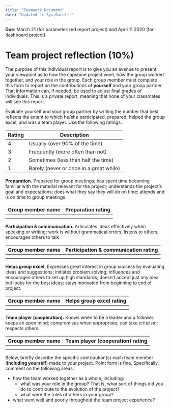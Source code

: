 ```yaml
---
title: "Teamwork Document"
date: "Updated `r Sys.Date()`"
---
```


__Due__: March 21 (for parameterized report project) and April 11 2020 (for dashboard project).

# Team project reflection (10%)

The purpose of this individual report is to give you an avenue to present your viewpoint as to how the capstone project went, how the group worked together, and your role in the group. Each group member must complete this form to report on the contributions of **yourself** and ypur group partner. That information can, if needed, be used to adjust final grades of individuals. This is a private report, meaning that none of your classmates will see this report.

Evaluate	yourself and your group partner by	writing	the	number	that	best	reflects	the	extent	to	which	he/she
participated,	prepared,	helped	the	group	excel,	and	was	a	team	player.	Use	the	following	ratings:

| Rating | Description                                 |
|--------|---------------------------------------------|
| 4	     | Usually	(over	90%	of	the	time)            |
| 3	     | Frequently	(more	often	than	not)           |
| 2	     | Sometimes	(less	than	half	the	time)      |
| 1	     | Rarely	(never	or	once	in	a	great	while) |


**Preparation.**	Prepared	for	 group	meetings;	has spent time becoming familiar with the material relevant for the project; understands the project's goal and expectations;	does what they say they will do on time;	attends	and	is	on	time	to	group	meetings.

| Group member name | Preparation rating |
|-------------------|--------|
|                   |        |
|                   |        |


**Participation	&	communication.**	Articulates	ideas	effectively	when speaking	or	writing;	work	is without	grammatical	errors;	listens	to	others;	encourages	others	to	talk.

| Group member name | Participation	&	communication rating |
|-------------------|--------|
|                   |        |
|                   |        |


**Helps	group	excel.**	Expresses	great	interest	in	group	success	by	evaluating
ideas	and	suggestions;	initiates	problem	solving;	influences	and	encourages
others	to	set	up	high	standards;	doesn't	accept	just	any	idea	but	looks	for
the	best	ideas;	stays	motivated	from	beginning	to	end	of	project.

| Group member name | Helps	group	excel rating |
|-------------------|--------|
|                   |        |
|                   |        |


**Team	player	(cooperation).**	Knows	when	to	be	a	leader
and	a	follower;	keeps	an	open	mind;	compromises	when
appropriate;	can	take	criticism;	respects	others.

| Group member name | Team	player (cooperation) rating |
|-------------------|--------|
|                   |        |
|                   |        |


Below,	briefly	describe	the	specific	contribution(s)	each	team	member (**including yourself**)	made	to	your	project.	Point form	is	fine.	Specifically, comment on the following areas:

- how the team worked together as a whole, including:
    - what was your role in the group? That is, what sort of things did you do to contribute to the evolution of the project?
    - what were the roles of others in your group?
- what went well and poorly throughout the team project experience?
